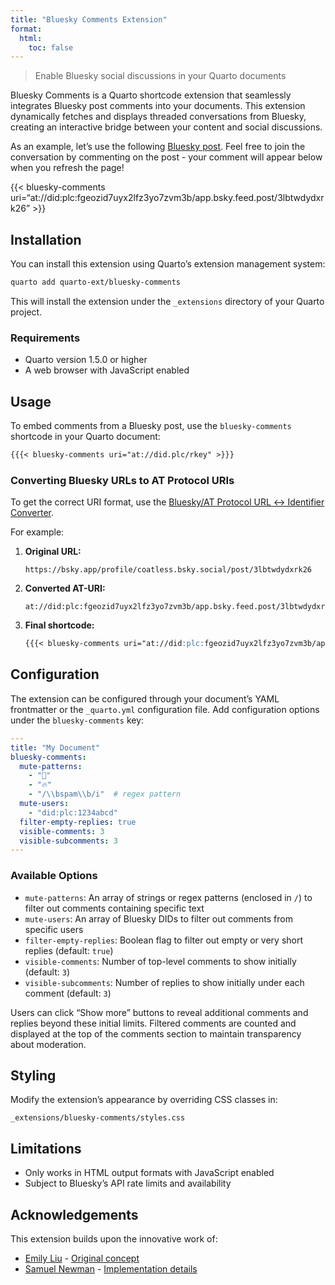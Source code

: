 ```yaml
---
title: "Bluesky Comments Extension"
format:
  html:
    toc: false
---
```


> Enable Bluesky social discussions in your Quarto documents

Bluesky Comments is a Quarto shortcode extension that seamlessly integrates Bluesky post comments into your documents. This extension dynamically fetches and displays threaded conversations from Bluesky, creating an interactive bridge between your content and social discussions.

As an example, let's use the following [Bluesky post](https://bsky.app/profile/coatless.bsky.social/post/3lbtwdydxrk26). Feel free to join the conversation by commenting on the post - your comment will appear below when you refresh the page!

{{< bluesky-comments uri="at://did:plc:fgeozid7uyx2lfz3yo7zvm3b/app.bsky.feed.post/3lbtwdydxrk26" >}}

## Installation

You can install this extension using Quarto's extension management system:

```bash
quarto add quarto-ext/bluesky-comments
```

This will install the extension under the `_extensions` directory of your Quarto project.

### Requirements

- Quarto version 1.5.0 or higher
- A web browser with JavaScript enabled

## Usage

To embed comments from a Bluesky post, use the `bluesky-comments` shortcode in your Quarto document:

````markdown
{{{< bluesky-comments uri="at://did.plc/rkey" >}}}
````

### Converting Bluesky URLs to AT Protocol URIs

To get the correct URI format, use the [Bluesky/AT Protocol URL ↔ Identifier Converter](https://web-apps.thecoatlessprofessor.com/bluesky/profile-or-post-to-did-at-uri.html).

For example:

1. **Original URL:**
   ```
   https://bsky.app/profile/coatless.bsky.social/post/3lbtwdydxrk26
   ```

2. **Converted AT-URI:**
   ```
   at://did:plc:fgeozid7uyx2lfz3yo7zvm3b/app.bsky.feed.post/3lbtwdydxrk26
   ```

3. **Final shortcode:**
   ````markdown
   {{{< bluesky-comments uri="at://did:plc:fgeozid7uyx2lfz3yo7zvm3b/app.bsky.feed.post/3lbtwdydxrk26" >}}}
   ````

## Configuration

The extension can be configured through your document's YAML frontmatter or the `_quarto.yml` configuration file. Add configuration options under the `bluesky-comments` key:

```yaml
---
title: "My Document"
bluesky-comments:
  mute-patterns:
    - "📌"
    - "🔥"
    - "/\\bspam\\b/i"  # regex pattern
  mute-users:
    - "did:plc:1234abcd"
  filter-empty-replies: true
  visible-comments: 3
  visible-subcomments: 3
---
```

### Available Options

- `mute-patterns`: An array of strings or regex patterns (enclosed in `/`) to filter out comments containing specific text
- `mute-users`: An array of Bluesky DIDs to filter out comments from specific users
- `filter-empty-replies`: Boolean flag to filter out empty or very short replies (default: `true`)
- `visible-comments`: Number of top-level comments to show initially (default: `3`)
- `visible-subcomments`: Number of replies to show initially under each comment (default: `3`)

Users can click "Show more" buttons to reveal additional comments and replies beyond these initial limits. Filtered comments are counted and displayed at the top of the comments section to maintain transparency about moderation.

## Styling

Modify the extension's appearance by overriding CSS classes in:

```defaults
_extensions/bluesky-comments/styles.css
```

## Limitations

- Only works in HTML output formats with JavaScript enabled
- Subject to Bluesky's API rate limits and availability

## Acknowledgements

This extension builds upon the innovative work of:

- [Emily Liu](https://emilyliu.me/blog/comments) - [Original concept](https://bsky.app/profile/emilyliu.me/post/3lbqta5lnck2i)
- [Samuel Newman](https://bsky.app/profile/samuel.bsky.team) - [Implementation details](https://graysky.app/blog/2024-02-05-adding-blog-comments)
